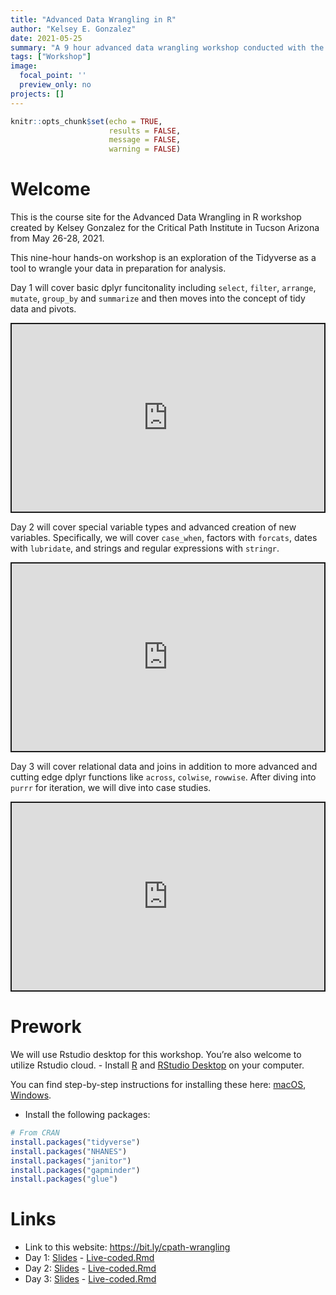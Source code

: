 ```yaml
---
title: "Advanced Data Wrangling in R"
author: "Kelsey E. Gonzalez"
date: 2021-05-25
summary: "A 9 hour advanced data wrangling workshop conducted with the Critical Path Institute in Tucson Arizona "
tags: ["Workshop"]
image:
  focal_point: ''
  preview_only: no
projects: []
---
```



```r
knitr::opts_chunk$set(echo = TRUE,
                      results = FALSE,
                      message = FALSE,
                      warning = FALSE)
```

# Welcome

This is the course site for the Advanced Data Wrangling in R workshop created by Kelsey Gonzalez for the Critical Path Institute in Tucson Arizona from May 26-28, 2021.

This nine-hour hands-on workshop is an exploration of the Tidyverse as a tool to wrangle your data in preparation for analysis. 

Day 1 will cover basic dplyr funcitonality including `select`, `filter`, `arrange`, `mutate`, `group_by` and `summarize` and then moves into the concept of tidy data and pivots. 

<div class="shareagain" style="min-width:300px;margin:1em auto;">
  <iframe src="https://kelseygonzalez.github.io/cpath-training/day-01-basics.html" width="500" height="300" style="border:2px solid currentColor;" loading="lazy" allowfullscreen></iframe>
  <script>fitvids('.shareagain', {players: 'iframe'});</script>
</div>

Day 2 will cover special variable types and advanced creation of new variables. Specifically, we will cover `case_when`, factors with `forcats`, dates with `lubridate`, and strings and regular expressions with `stringr`. 

<div class="shareagain" style="min-width:300px;margin:1em auto;">
  <iframe src="https://kelseygonzalez.github.io/cpath-training/day-02-variables.html" width="500" height="300" style="border:2px solid currentColor;" loading="lazy" allowfullscreen></iframe>
  <script>fitvids('.shareagain', {players: 'iframe'});</script>
</div>

Day 3 will cover relational data and joins in addition to more advanced and cutting edge dplyr functions like `across`, `colwise`, `rowwise`. After diving into `purrr` for iteration, we will dive into case studies. 

<div class="shareagain" style="min-width:300px;margin:1em auto;">
  <iframe src="https://kelseygonzalez.github.io/cpath-training/day-03-advanced.html" width="500" height="300" style="border:2px solid currentColor;" loading="lazy" allowfullscreen></iframe>
  <script>fitvids('.shareagain', {players: 'iframe'});</script>
</div>


# Prework

We will use Rstudio desktop for this workshop. You're also welcome to utilize Rstudio cloud.
- Install [R](https://cloud.r-project.org/) and [RStudio Desktop](https://rstudio.com/products/rstudio/download/) on your computer. 

You can find step-by-step instructions for installing these here: [macOS](https://www.youtube.com/watch?v=GM88tYlEy_g), [Windows](https://www.youtube.com/watch?v=JRKmZK5-6aE).

- Install the following packages:

```r
# From CRAN
install.packages("tidyverse")
install.packages("NHANES")
install.packages("janitor")
install.packages("gapminder")
install.packages("glue")

```

# Links

- Link to this website: [https://bit.ly/cpath-wrangling](https://bit.ly/cpath-wrangling)
- Day 1: [Slides](https://kelseygonzalez.github.io/cpath-training/day-01-basics.html) - [Live-coded.Rmd](http://kelseygonzalez.github.io/files/Cpath-Day-1.Rmd)
- Day 2: [Slides](https://kelseygonzalez.github.io/cpath-training/day-02-variables.html) - [Live-coded.Rmd](http://kelseygonzalez.github.io/files/Cpath-Day-2.Rmd)
- Day 3: [Slides](https://kelseygonzalez.github.io/cpath-training/day-03-advanced.html) - [Live-coded.Rmd](http://kelseygonzalez.github.io/files/Cpath-Day-3.Rmd)